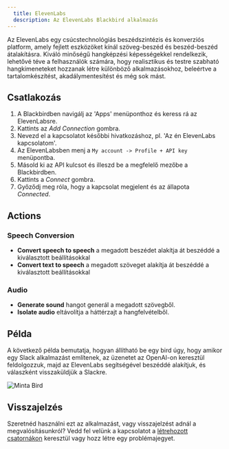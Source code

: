 ```yaml
---
  title: ElevenLabs
  description: Az ElevenLabs Blackbird alkalmazás
---
```


<LinkCard title="Megtekintés a Githubon" target="_blank" href="https://github.com/bb-io/ElevenLabs" icon="github" />
 
  
Az ElevenLabs egy csúcstechnológiás beszédszintézis és konverziós platform, amely fejlett eszközöket kínál szöveg-beszéd és beszéd-beszéd átalakításra. Kiváló minőségű hangképzési képességekkel rendelkezik, lehetővé téve a felhasználók számára, hogy realisztikus és testre szabható hangkimeneteket hozzanak létre különböző alkalmazásokhoz, beleértve a tartalomkészítést, akadálymentesítést és még sok mást.
  
## Csatlakozás

1.  A Blackbirdben navigálj az 'Apps' menüponthoz és keress rá az ElevenLabsre.
2.  Kattints az _Add Connection_ gombra.
3.  Nevezd el a kapcsolatot későbbi hivatkozáshoz, pl. 'Az én ElevenLabs kapcsolatom'.
4.  Az ElevenLabsben menj a `My account -> Profile + API key` menüpontba.
5.  Másold ki az API kulcsot és illeszd be a megfelelő mezőbe a Blackbirdben.
6.  Kattints a _Connect_ gombra.
7.  Győződj meg róla, hogy a kapcsolat megjelent és az állapota _Connected_.
  
## Actions  
  
### Speech Conversion

-   **Convert speech to speech** a megadott beszédet alakítja át beszéddé a kiválasztott beállításokkal
-   **Convert text to speech** a megadott szöveget alakítja át beszéddé a kiválasztott beállításokkal
  
### Audio

- **Generate sound** hangot generál a megadott szövegből.
- **Isolate audio** eltávolítja a háttérzajt a hangfelvételből.


## Példa  
  
A következő példa bemutatja, hogyan állítható be egy bird úgy, hogy amikor egy Slack alkalmazást említenek, az üzenetet az OpenAI-on keresztül feldolgozzuk, majd az ElevenLabs segítségével beszéddé alakítjuk, és válaszként visszaküldjük a Slackre.

![Minta Bird](https://github.com/bb-io/ElevenLabs/assets/137277669/26345195-1715-4719-92a6-f41bd6bf60ac)
  
## Visszajelzés  
  
Szeretnéd használni ezt az alkalmazást, vagy visszajelzést adnál a megvalósításunkról? Vedd fel velünk a kapcsolatot a [létrehozott csatornákon](https://www.blackbird.io/) keresztül vagy hozz létre egy problémajegyet.